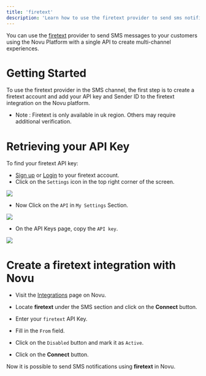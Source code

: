 ```yaml
---
title: 'firetext'
description: 'Learn how to use the firetext provider to send sms notifications using Novu'
---
```


You can use the [firetext](firetext) provider to send SMS messages to your customers using the Novu Platform with a single API to create multi-channel experiences.

# Getting Started

To use the firetext provider in the SMS channel, the first step is to create a firetext account and add your API key and Sender ID to the firetext integration on the Novu platform.
- Note : Firetext is only available in uk region. Others may require additional verification.


# Retrieving your API Key

To find your firetext API key:

- [Sign up](https://app.firetext.co.uk/signup) or [Login](https://app.firetext.co.uk/) to your firetext account.
- Click on the `Settings` icon in the top right corner of the screen.
<Frame caption="Click on the Settings icon in the top right corner of the screen"><img src="/images/channels-and-providers-sms-firetext-1.png" /> </Frame>

- Now Click on the `API` in `My Settings` Section.
<Frame caption="Now Click on the API in My Settings Section"><img src="/images/channels-and-providers-sms-firetext-2.png" /> </Frame>

- On the API Keys page, copy the `API key`.
<Frame caption="On the API Keys page, copy the API key"><img src="/images/channels-and-providers-sms-firetext-3.png" /> </Frame>


# Create a firetext integration with Novu

- Visit the [Integrations](https://web.novu.co/integrations) page on Novu.
- Locate **firetext** under the SMS section and click on the **Connect** button.


- Enter your `firetext` API Key.
- Fill in the `From` field.
- Click on the `Disabled` button and mark it as `Active`.
- Click on the **Connect** button.

Now it is possible to send SMS notifications using **firetext** in Novu.
